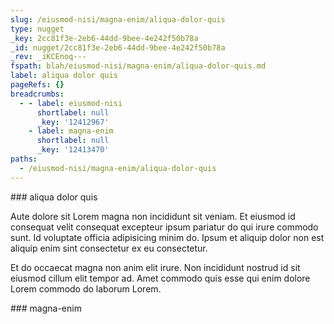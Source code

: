 ```yaml
---
slug: /eiusmod-nisi/magna-enim/aliqua-dolor-quis
type: nugget
_key: 2cc81f3e-2eb6-44dd-9bee-4e242f50b78a
_id: nugget/2cc81f3e-2eb6-44dd-9bee-4e242f50b78a
_rev: _iKCEnoq---
fspath: blah/eiusmod-nisi/magna-enim/aliqua-dolor-quis.md
label: aliqua dolor quis
pageRefs: {}
breadcrumbs:
  - - label: eiusmod-nisi
      shortlabel: null
      _key: '12412967'
    - label: magna-enim
      shortlabel: null
      _key: '12413470'
paths:
  - /eiusmod-nisi/magna-enim/aliqua-dolor-quis
---
```


<NuggetArea>
<Nugget slug="/eiusmod-nisi/magna-enim/aliqua-dolor-quis" type="nugget" _key="2cc81f3e-2eb6-44dd-9bee-4e242f50b78a" _id="nugget/2cc81f3e-2eb6-44dd-9bee-4e242f50b78a" _rev="_iKCEnoq---" fspath="blah/eiusmod-nisi/magna-enim/aliqua-dolor-quis.md" label="aliqua dolor quis" paths="/eiusmod-nisi/magna-enim/aliqua-dolor-quis">
<NuggetBody>
### aliqua dolor quis

Aute dolore sit Lorem magna non incididunt sit veniam. Et eiusmod id consequat velit consequat excepteur ipsum pariatur do qui irure commodo sunt. Id voluptate officia adipisicing minim do. Ipsum et aliquip dolor non est aliquip enim sint consectetur ex eu consectetur.

Et do occaecat magna non anim elit irure. Non incididunt nostrud id sit eiusmod cillum elit tempor ad. Amet commodo quis esse qui enim dolore Lorem commodo do laborum Lorem.

</NuggetBody>
<Breadcrumbs>
<Crumbs>
<Crumb _key="12412967" label="eiusmod-nisi" /><Crumb _key="12413470" label="magna-enim" />
</Crumbs>
</Breadcrumbs>
</Nugget>

<NuggetsInbound>
</NuggetsInbound>
<NuggetsOutbound>
</NuggetsOutbound>
</NuggetArea>
<PassagesInbound>
<Passage direction="inbound" type="passage" _key="12413470" _id="passage/12413470" _rev="_iKCEnom--A" label="magna-enim" passage="magna-enim" fspath="blah/eiusmod-nisi/magna-enim" paths="/eiusmod-nisi/magna-enim" slug="/eiusmod-nisi/magna-enim">
<NuggetBody>
### magna-enim

</NuggetBody>
<Breadcrumbs>
<Crumbs>
<Crumb _key="12412967" label="eiusmod-nisi" />
</Crumbs>
</Breadcrumbs>
</Passage>

</PassagesInbound>
<PassagesOutbound>
</PassagesOutbound>